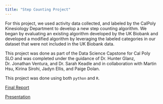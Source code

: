 ```yaml
---
title: "Step Counting Project"
---
```


For this project, we used activity data collected, and labeled by the CalPoly Kinesiology Department to develop a new step counting algorithm. We began by evaluating an existing algorithm developed by the UK Biobank and developed a modified algorithm by leveraging the labeled categories in our dataset that were not included in the UK Biobank data.

This project was done as part of the Data Science Capstone for Cal Poly SLO and was completed under the guidance of Dr. Hunter Glanz, Dr. Jonathan Ventura, and Dr. Sarah Keadle and in collaboration with Martin Hsu, Kirina Sirohi, Jadyn Ellis, and Paige Dolan.

This project was done using both `python` and `R`.

[Final Report](documents/step_count_report.pdf)

[Presentation](documestep_count_pres.pdf)